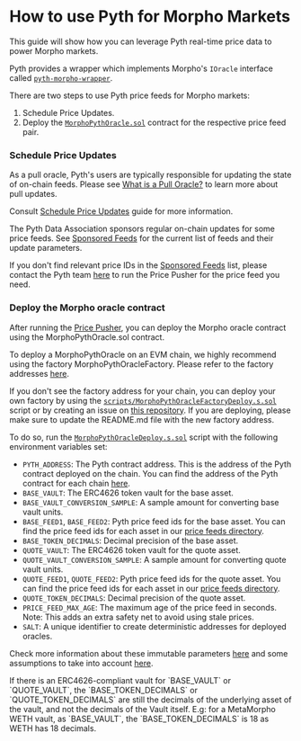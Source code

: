 
# How to use Pyth for Morpho Markets

This guide will show how you can leverage Pyth real-time price data to power Morpho markets.

Pyth provides a wrapper which implements Morpho's `IOracle` interface called [`pyth-morpho-wrapper`](https://github.com/pyth-network/pyth-morpho-wrapper).

There are two steps to use Pyth price feeds for Morpho markets:

1. Schedule Price Updates.
2. Deploy the [`MorphoPythOracle.sol`](https://github.com/pyth-network/pyth-morpho-wrapper/blob/main/src/morpho-pyth/MorphoPythOracle.sol) contract for the respective price feed pair.

<Steps>

### Schedule Price Updates

As a pull oracle, Pyth's users are typically responsible for updating the state of on-chain feeds.
Please see [What is a Pull Oracle?](/price-feeds/pull-updates) to learn more about pull updates.

Consult [Schedule Price Updates](/price-feeds/schedule-price-updates) guide for more information.

The Pyth Data Association sponsors regular on-chain updates for some price feeds.
See [Sponsored Feeds](./sponsored-feeds.mdx) for the current list of feeds and their update parameters.

If you don't find relevant price IDs in the [Sponsored Feeds](./sponsored-feeds.mdx) list, please contact the Pyth team [here](https://tally.so/r/nGz2jj) to run the Price Pusher for the price feed you need.

### Deploy the Morpho oracle contract

After running the [Price Pusher](https://github.com/pyth-network/pyth-crosschain/tree/main/apps/price_pusher), you can deploy the Morpho oracle contract using the MorphoPythOracle.sol contract.

To deploy a MorphoPythOracle on an EVM chain, we highly recommend using the factory MorphoPythOracleFactory. Please refer to the factory addresses [here](https://github.com/pyth-network/pyth-morpho-wrapper?tab=readme-ov-file#factory-addresses).

If you don't see the factory address for your chain, you can deploy your own factory by using the [`scripts/MorphoPythOracleFactoryDeploy.s.sol`](https://github.com/pyth-network/pyth-morpho-wrapper/blob/main/scripts/MorphoPythOracleFactoryDeploy.s.sol) script or by creating an issue on [this repository](https://github.com/pyth-network/pyth-morpho-wrapper).
If you are deploying, please make sure to update the README.md file with the new factory address.

To do so, run the [`MorphoPythOracleDeploy.s.sol`](https://github.com/pyth-network/pyth-morpho-wrapper/blob/main/scripts/MorphoPythOracleDeploy.s.sol) script with the following environment variables set:

- `PYTH_ADDRESS`: The Pyth contract address. This is the address of the Pyth contract deployed on the chain. You can find the address of the Pyth contract for each chain [here](./contract-addresses/evm.md).
- `BASE_VAULT`: The ERC4626 token vault for the base asset.
- `BASE_VAULT_CONVERSION_SAMPLE`: A sample amount for converting base vault units.
- `BASE_FEED1`, `BASE_FEED2`: Pyth price feed ids for the base asset. You can find the price feed ids for each asset in our [price feeds directory](./price-feeds.mdx).
- `BASE_TOKEN_DECIMALS`: Decimal precision of the base asset.
- `QUOTE_VAULT`: The ERC4626 token vault for the quote asset.
- `QUOTE_VAULT_CONVERSION_SAMPLE`: A sample amount for converting quote vault units.
- `QUOTE_FEED1`, `QUOTE_FEED2`: Pyth price feed ids for the quote asset. You can find the price feed ids for each asset in our [price feeds directory](./price-feeds.mdx).
- `QUOTE_TOKEN_DECIMALS`: Decimal precision of the quote asset.
- `PRICE_FEED_MAX_AGE`: The maximum age of the price feed in seconds. Note: This adds an extra safety net to avoid using stale prices.
- `SALT`: A unique identifier to create deterministic addresses for deployed oracles.

Check more information about these immutable parameters [here](https://docs.morpho.org/getting-started/resources/contracts/oracles/#immutables) and some assumptions to take into account [here](https://docs.morpho.org/getting-started/resources/contracts/oracles/#assumptions).

<Callout type="info">
  If there is an ERC4626-compliant vault for `BASE_VAULT` or `QUOTE_VAULT`, the
  `BASE_TOKEN_DECIMALS` or `QUOTE_TOKEN_DECIMALS` are still the decimals of the
  underlying asset of the vault, and not the decimals of the Vault itself. E.g:
  for a MetaMorpho WETH vault, as `BASE_VAULT`, the `BASE_TOKEN_DECIMALS` is 18
  as WETH has 18 decimals.
</Callout>

</Steps>
